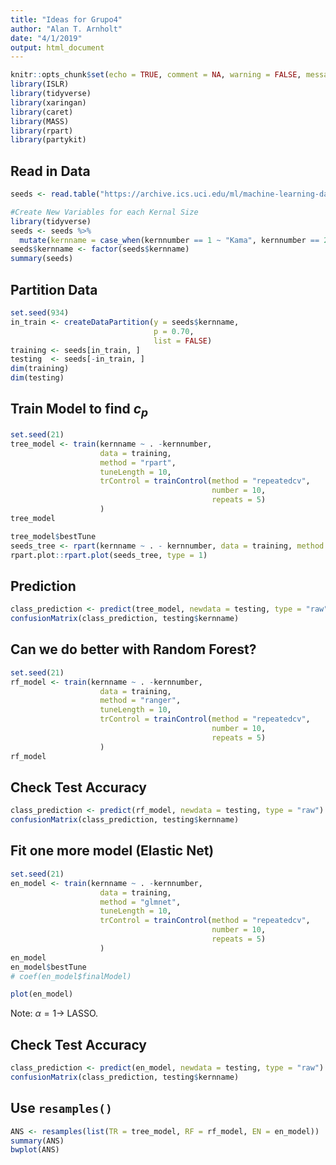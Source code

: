 ```yaml
---
title: "Ideas for Grupo4"
author: "Alan T. Arnholt"
date: "4/1/2019"
output: html_document
---
```


```r
knitr::opts_chunk$set(echo = TRUE, comment = NA, warning = FALSE, message = FALSE, fig.align = "center")
library(ISLR)
library(tidyverse)
library(xaringan)
library(caret)
library(MASS)
library(rpart)
library(partykit)
```

## Read in Data

```r
seeds <- read.table("https://archive.ics.uci.edu/ml/machine-learning-databases/00236/seeds_dataset.txt", col.names = c("area", "perimemter", "compactness", "lengthkernel", "widthkernel", "asymcoef", "lengthgroove", "kernnumber"))

#Create New Variables for each Kernal Size
library(tidyverse)
seeds <- seeds %>%
  mutate(kernname = case_when(kernnumber == 1 ~ "Kama", kernnumber == 2 ~ "Rosa", kernnumber == 3 ~ "Canadian")) 
seeds$kernname <- factor(seeds$kernname)
summary(seeds)
```


## Partition Data

```r
set.seed(934)
in_train <- createDataPartition(y = seeds$kernname,
                                p = 0.70,
                                list = FALSE)
training <- seeds[in_train, ]
testing  <- seeds[-in_train, ]
dim(training)
dim(testing)
```

## Train Model to find $c_p$

```r
set.seed(21)
tree_model <- train(kernname ~ . -kernnumber, 
                    data = training,
                    method = "rpart",
                    tuneLength = 10,
                    trControl = trainControl(method = "repeatedcv",
                                             number = 10,
                                             repeats = 5)
                    )
tree_model
```

```r
tree_model$bestTune
seeds_tree <- rpart(kernname ~ . - kernnumber, data = training, method = "class", cp = tree_model$bestTune)
rpart.plot::rpart.plot(seeds_tree, type = 1)
```

## Prediction

```r
class_prediction <- predict(tree_model, newdata = testing, type = "raw")
confusionMatrix(class_prediction, testing$kernname)
```

## Can we do better with Random Forest?

```r
set.seed(21)
rf_model <- train(kernname ~ . -kernnumber, 
                    data = training,
                    method = "ranger",
                    tuneLength = 10,
                    trControl = trainControl(method = "repeatedcv",
                                             number = 10,
                                             repeats = 5)
                    )
rf_model
```

## Check Test Accuracy

```r
class_prediction <- predict(rf_model, newdata = testing, type = "raw")
confusionMatrix(class_prediction, testing$kernname)
```

## Fit one more model (Elastic Net)

```r
set.seed(21)
en_model <- train(kernname ~ . -kernnumber, 
                    data = training,
                    method = "glmnet",
                    tuneLength = 10,
                    trControl = trainControl(method = "repeatedcv",
                                             number = 10,
                                             repeats = 5)
                    )
en_model
en_model$bestTune
# coef(en_model$finalModel)
```

```r
plot(en_model)
```

Note: $\alpha = 1 \rightarrow$ LASSO.

## Check Test Accuracy

```r
class_prediction <- predict(en_model, newdata = testing, type = "raw")
confusionMatrix(class_prediction, testing$kernname)
```

## Use `resamples()`

```r
ANS <- resamples(list(TR = tree_model, RF = rf_model, EN = en_model))
summary(ANS)
bwplot(ANS)
```

